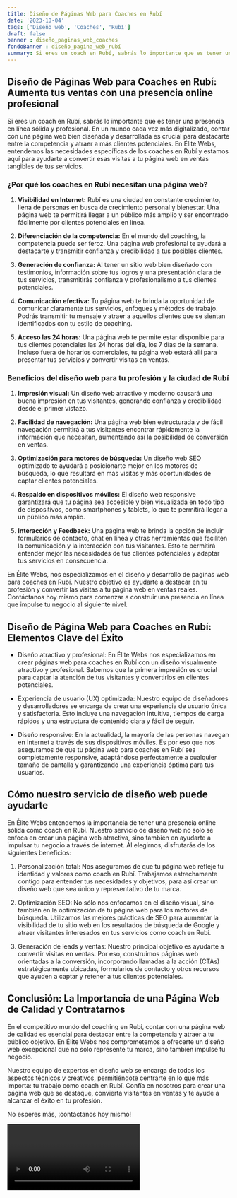 ```yaml
---
title: Diseño de Páginas Web para Coaches en Rubí
date: '2023-10-04'
tags: ['Diseño web', 'Coaches', 'Rubí']
draft: false
banner : diseño_paginas_web_coaches
fondoBanner : diseño_pagina_web_rubí
summary: Si eres un coach en Rubí, sabrás lo importante que es tener una presencia en línea sólida y profesional. En un mundo cada vez más digitalizado, contar con una página web bien diseñada y desarrollada es crucial para destacarte entre la competencia y atraer a más clientes potenciales. En Élite Webs, entendemos las necesidades específicas de los coaches en Rubí y estamos aquí para ayudarte a convertir esas visitas a tu página web en ventas tangibles de tus servicios.
---
```


## Diseño de Páginas Web para Coaches en Rubí: Aumenta tus ventas con una presencia online profesional

Si eres un coach en Rubí, sabrás lo importante que es tener una presencia en línea sólida y profesional. En un mundo cada vez más digitalizado, contar con una página web bien diseñada y desarrollada es crucial para destacarte entre la competencia y atraer a más clientes potenciales. En Élite Webs, entendemos las necesidades específicas de los coaches en Rubí y estamos aquí para ayudarte a convertir esas visitas a tu página web en ventas tangibles de tus servicios.

### ¿Por qué los coaches en Rubí necesitan una página web?

1. **Visibilidad en Internet:** Rubí es una ciudad en constante crecimiento, llena de personas en busca de crecimiento personal y bienestar. Una página web te permitirá llegar a un público más amplio y ser encontrado fácilmente por clientes potenciales en línea.

2. **Diferenciación de la competencia:** En el mundo del coaching, la competencia puede ser feroz. Una página web profesional te ayudará a destacarte y transmitir confianza y credibilidad a tus posibles clientes.

3. **Generación de confianza:** Al tener un sitio web bien diseñado con testimonios, información sobre tus logros y una presentación clara de tus servicios, transmitirás confianza y profesionalismo a tus clientes potenciales.

4. **Comunicación efectiva:** Tu página web te brinda la oportunidad de comunicar claramente tus servicios, enfoques y métodos de trabajo. Podrás transmitir tu mensaje y atraer a aquellos clientes que se sientan identificados con tu estilo de coaching.

5. **Acceso las 24 horas:** Una página web te permite estar disponible para tus clientes potenciales las 24 horas del día, los 7 días de la semana. Incluso fuera de horarios comerciales, tu página web estará allí para presentar tus servicios y convertir visitas en ventas.

### Beneficios del diseño web para tu profesión y la ciudad de Rubí

1. **Impresión visual:** Un diseño web atractivo y moderno causará una buena impresión en tus visitantes, generando confianza y credibilidad desde el primer vistazo.

2. **Facilidad de navegación:** Una página web bien estructurada y de fácil navegación permitirá a tus visitantes encontrar rápidamente la información que necesitan, aumentando así la posibilidad de conversión en ventas.

3. **Optimización para motores de búsqueda:** Un diseño web SEO optimizado te ayudará a posicionarte mejor en los motores de búsqueda, lo que resultará en más visitas y más oportunidades de captar clientes potenciales.

4. **Respaldo en dispositivos móviles:** El diseño web responsive garantizará que tu página sea accesible y bien visualizada en todo tipo de dispositivos, como smartphones y tablets, lo que te permitirá llegar a un público más amplio.

5. **Interacción y Feedback:** Una página web te brinda la opción de incluir formularios de contacto, chat en línea y otras herramientas que faciliten la comunicación y la interacción con tus visitantes. Esto te permitirá entender mejor las necesidades de tus clientes potenciales y adaptar tus servicios en consecuencia.

En Élite Webs, nos especializamos en el diseño y desarrollo de páginas web para coaches en Rubí. Nuestro objetivo es ayudarte a destacar en tu profesión y convertir las visitas a tu página web en ventas reales. Contáctanos hoy mismo para comenzar a construir una presencia en línea que impulse tu negocio al siguiente nivel.

<GifSeo />

<Cta />

## Diseño de Página Web para Coaches en Rubí: Elementos Clave del Éxito

- Diseño atractivo y profesional: En Élite Webs nos especializamos en crear páginas web para coaches en Rubí con un diseño visualmente atractivo y profesional. Sabemos que la primera impresión es crucial para captar la atención de tus visitantes y convertirlos en clientes potenciales.

- Experiencia de usuario (UX) optimizada: Nuestro equipo de diseñadores y desarrolladores se encarga de crear una experiencia de usuario única y satisfactoria. Esto incluye una navegación intuitiva, tiempos de carga rápidos y una estructura de contenido clara y fácil de seguir.

- Diseño responsive: En la actualidad, la mayoría de las personas navegan en Internet a través de sus dispositivos móviles. Es por eso que nos aseguramos de que tu página web para coaches en Rubí sea completamente responsive, adaptándose perfectamente a cualquier tamaño de pantalla y garantizando una experiencia óptima para tus usuarios.

## Cómo nuestro servicio de diseño web puede ayudarte

En Élite Webs entendemos la importancia de tener una presencia online sólida como coach en Rubí. Nuestro servicio de diseño web no solo se enfoca en crear una página web atractiva, sino también en ayudarte a impulsar tu negocio a través de internet. Al elegirnos, disfrutarás de los siguientes beneficios:

1. Personalización total: Nos aseguramos de que tu página web refleje tu identidad y valores como coach en Rubí. Trabajamos estrechamente contigo para entender tus necesidades y objetivos, para así crear un diseño web que sea único y representativo de tu marca.

2. Optimización SEO: No sólo nos enfocamos en el diseño visual, sino también en la optimización de tu página web para los motores de búsqueda. Utilizamos las mejores prácticas de SEO para aumentar la visibilidad de tu sitio web en los resultados de búsqueda de Google y atraer visitantes interesados en tus servicios como coach en Rubí.

3. Generación de leads y ventas: Nuestro principal objetivo es ayudarte a convertir visitas en ventas. Por eso, construimos páginas web orientadas a la conversión, incorporando llamadas a la acción (CTAs) estratégicamente ubicadas, formularios de contacto y otros recursos que ayuden a captar y retener a tus clientes potenciales.

## Conclusión: La Importancia de una Página Web de Calidad y Contratarnos

En el competitivo mundo del coaching en Rubí, contar con una página web de calidad es esencial para destacar entre la competencia y atraer a tu público objetivo. En Élite Webs nos comprometemos a ofrecerte un diseño web excepcional que no solo represente tu marca, sino también impulse tu negocio.

Nuestro equipo de expertos en diseño web se encarga de todos los aspectos técnicos y creativos, permitiéndote centrarte en lo que más importa: tu trabajo como coach en Rubí. Confía en nosotros para crear una página web que se destaque, convierta visitantes en ventas y te ayude a alcanzar el éxito en tu profesión.

No esperes más, ¡contáctanos hoy mismo!

<Video />

<CtaBot job='Coaches' city='Rubí'/>

<Gmaps query='Rubí+españa+maps' />